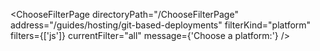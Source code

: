 

<ChooseFilterPage
  directoryPath="/ChooseFilterPage"
  address="/guides/hosting/git-based-deployments"
  filterKind="platform"
  filters={['js']}
  currentFilter="all"
  message={'Choose a platform:'}
/>
